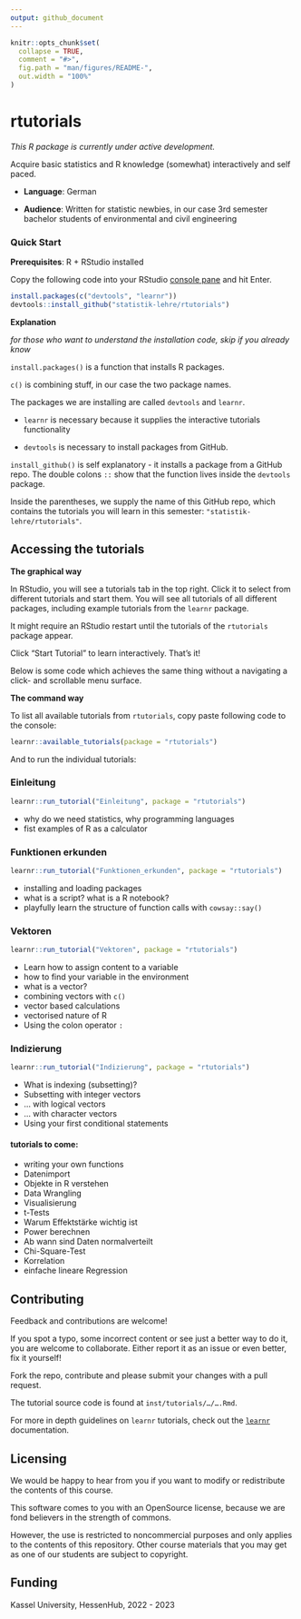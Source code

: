 ```yaml
---
output: github_document
---
```


<!-- README.md is generated from README.Rmd. Please edit that file -->

```r
knitr::opts_chunk$set(
  collapse = TRUE,
  comment = "#>",
  fig.path = "man/figures/README-",
  out.width = "100%"
)
```

# rtutorials

<!-- badges: start -->

<!-- badges: end -->

*This R package is currently under active development.*

Acquire basic statistics and R knowledge (somewhat) interactively and self paced.

- **Language**: German

- **Audience**: Written for statistic newbies, in our case 3rd semester bachelor students of environmental and civil engineering

### Quick Start

**Prerequisites**: R + RStudio installed

Copy the following code into your RStudio [console pane](https://cengel.github.io/R-intro/backgroud.html#rstudio-console-and-command-prompt) and hit Enter.

``` r
install.packages(c("devtools", "learnr"))
devtools::install_github("statistik-lehre/rtutorials")
```

**Explanation** 

*for those who want to understand the installation code, skip if you already know*


`install.packages()` is a function that installs R packages. 

`c()` is combining stuff, in our case the two package names.

The packages we are installing are called `devtools` and `learnr`. 

- `learnr` is necessary because it supplies the interactive tutorials functionality

- `devtools` is necessary to install packages from GitHub.

`install_github()` is self explanatory - it installs a package from a GitHub repo. The double colons `::` show that the function lives inside the `devtools` package. 

Inside the parentheses, we supply the name of this GitHub repo, which contains the tutorials you will learn in this semester: `"statistik-lehre/rtutorials"`.

## Accessing the tutorials

**The graphical way**

In RStudio, you will see a tutorials tab in the top right. Click it to
select from different tutorials and start them. You will see all tutorials of all different packages, including example tutorials from the `learnr` package. 

It might require an RStudio restart until the tutorials of the `rtutorials` package appear. 

Click "Start Tutorial" to learn interactively. That's it! 

Below is some code which achieves the same thing without a navigating a click- and scrollable menu surface.

**The command way**

To list all available tutorials from `rtutorials`, copy paste following code to the console:

``` r
learnr::available_tutorials(package = "rtutorials")
```

And to run the individual tutorials:

### Einleitung

```r
learnr::run_tutorial("Einleitung", package = "rtutorials")
```
- why do we need statistics, why programming languages
- fist examples of R as a calculator


### Funktionen erkunden

```r
learnr::run_tutorial("Funktionen_erkunden", package = "rtutorials")
```

   - installing and loading packages
   - what is a script? what is a R notebook?
   - playfully learn the structure of function calls with `cowsay::say()`
   

### Vektoren

```r
learnr::run_tutorial("Vektoren", package = "rtutorials")
```

   - Learn how to assign content to a variable
   - how to find your variable in the environment
   - what is a vector?
   - combining vectors with `c()`
   - vector based calculations
   - vectorised nature of R 
   - Using the colon operator `:`

### Indizierung

```r
learnr::run_tutorial("Indizierung", package = "rtutorials")
```

   - What is indexing (subsetting)?
   - Subsetting with integer vectors
   - … with logical vectors
   - … with character vectors
   - Using your first conditional statements

#### tutorials to come:

- writing your own functions
- Datenimport
- Objekte in R verstehen 
- Data Wrangling
- Visualisierung
- t-Tests
- Warum Effektstärke wichtig ist
- Power berechnen
- Ab wann sind Daten normalverteilt
- Chi-Square-Test
- Korrelation
- einfache lineare Regression


## Contributing

Feedback and contributions are welcome!

If you spot a typo, some incorrect content or see just a better way to do it, you
are welcome to collaborate. Either report it as an issue or even better, fix it
yourself!

Fork the repo, contribute and please submit your changes with a pull request. 

The tutorial source code is found at `inst/tutorials/…/….Rmd`.

For more in depth guidelines on `learnr` tutorials, check out the 
[`learnr`](https://rstudio.github.io/learnr/) documentation. 

## Licensing

We would be happy to hear from you if you want to modify or redistribute the contents of this course. 

This software comes to you with an OpenSource license, because we are fond believers in the strength of commons.

However, the use is restricted to noncommercial purposes and only applies to the contents of this repository. Other course materials that you may get as one of our students are subject to copyright.


## Funding

Kassel University, HessenHub, 2022 - 2023
